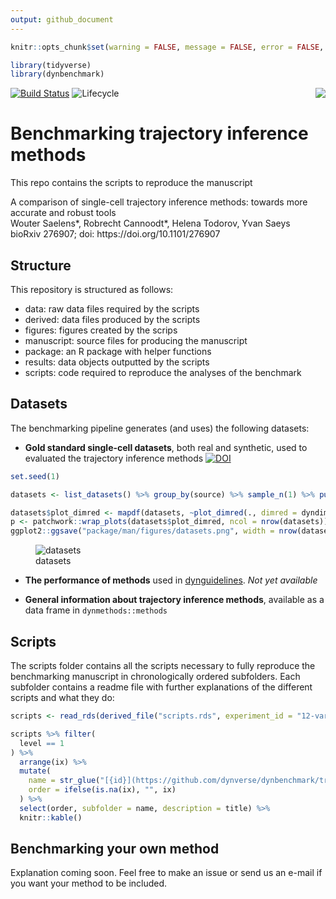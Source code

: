 ```yaml
---
output: github_document
---
```


<!-- README.md is generated from README.Rmd. Please edit that file -->

```r
knitr::opts_chunk$set(warning = FALSE, message = FALSE, error = FALSE, echo = FALSE)
```

```r
library(tidyverse)
library(dynbenchmark)
```

[![Build Status](https://api.travis-ci.org/dynverse/dynbenchmark.svg)](https://travis-ci.org/dynverse/dynbenchmark)
![Lifecycle](https://img.shields.io/badge/lifecycle-experimental-orange.svg) <img src="package/man/figures/logo.png" align="right" />

# Benchmarking trajectory inference methods

This repo contains the scripts to reproduce the manuscript

A comparison of single-cell trajectory inference methods: towards more accurate and robust tools  
Wouter Saelens\*, Robrecht Cannoodt\*, Helena Todorov, Yvan Saeys  
bioRxiv 276907; doi: https://doi.org/10.1101/276907


## Structure

This repository is structured as follows:

* data: raw data files required by the scripts
* derived: data files produced by the scripts
* figures: figures created by the scrips
* manuscript: source files for producing the manuscript
* package: an R package with helper functions
* results: data objects outputted by the scripts
* scripts: code required to reproduce the analyses of the benchmark

## Datasets

The benchmarking pipeline generates (and uses) the following datasets:

* **Gold standard single-cell datasets**, both real and synthetic, used to evaluated the trajectory inference methods [![DOI](https://zenodo.org/badge/DOI/10.5281/zenodo.1211533.svg)](https://doi.org/10.5281/zenodo.1211533)

```r
set.seed(1)

datasets <- list_datasets() %>% group_by(source) %>% sample_n(1) %>% pull(id) %>% load_datasets()

datasets$plot_dimred <- mapdf(datasets, ~plot_dimred(., dimred = dyndimred::dimred_landmark_mds) + ggtitle(.$source) + theme(plot.title = element_text(size = 10)))
p <- patchwork::wrap_plots(datasets$plot_dimred, ncol = nrow(datasets))
ggplot2::ggsave("package/man/figures/datasets.png", width = nrow(datasets)*3, height = 1*3)
```

![datasets](package/man/figures/datasets.png)

* **The performance of methods** used in [dynguidelines](https://www.github.com/dynverse/dynguidelines). _Not yet available_

* **General information about trajectory inference methods**, available as a data frame in `dynmethods::methods`

## Scripts

The scripts folder contains all the scripts necessary to fully reproduce the benchmarking manuscript in chronologically ordered subfolders. Each subfolder contains a readme file with further explanations of the different scripts and what they do:

```r
scripts <- read_rds(derived_file("scripts.rds", experiment_id = "12-varia/01-scripts"))

scripts %>% filter(
  level == 1
) %>%
  arrange(ix) %>%
  mutate(
    name = str_glue("[{id}](https://github.com/dynverse/dynbenchmark/tree/master/{location})"),
    order = ifelse(is.na(ix), "", ix)
  ) %>% 
  select(order, subfolder = name, description = title) %>%
  knitr::kable()


```

## Benchmarking your own method

Explanation coming soon. Feel free to make an issue or send us an e-mail if you want your method to be included.

